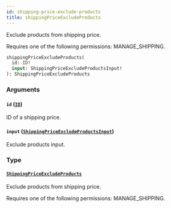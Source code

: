 ```yaml
---
id: shipping-price-exclude-products
title: shippingPriceExcludeProducts
---
```


Exclude products from shipping price.

Requires one of the following permissions: MANAGE_SHIPPING.

```graphql
shippingPriceExcludeProducts(
  id: ID!
  input: ShippingPriceExcludeProductsInput!
): ShippingPriceExcludeProducts
```

### Arguments

#### `id` ([`ID`](../../../developer/api-reference/scalars/id))

ID of a shipping price.

#### `input` ([`ShippingPriceExcludeProductsInput`](../../../developer/api-reference/inputs/shipping-price-exclude-products-input))

Exclude products input.

### Type

#### [`ShippingPriceExcludeProducts`](../../../developer/api-reference/objects/shipping-price-exclude-products)

Exclude products from shipping price.

Requires one of the following permissions: MANAGE_SHIPPING.
